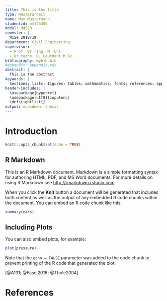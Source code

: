 ```yaml
---
title: This is the title
type: Masterarbeit
name: Max Mustermann
studentid: mm123456
modul: M4S20
semester: |
  WiSe 2018/19
department: Civil Engineering
supervisor: 
  - Prof. Dr.-Ing. M. Uhl  
  - Dr.techn. D. Leutnant M.Sc.
bibliography: mybib.bib
#appendix: appendix.tex
abstract: |
  This is the abstract 
keywords: |
  Sections; lists; figures; tables; mathematics; fonts; references; appendices
header-includes: |
  \usepackage{hyperref}
  \usepackage[utf8]{inputenc}
  \def\tightlist{}
output: muasdown::thesis
---
```


# Introduction

```r
knitr::opts_chunk$set(echo = TRUE)
```

## R Markdown

This is an R Markdown document. Markdown is a simple formatting syntax for authoring HTML, PDF, and MS Word documents. For more details on using R Markdown see <http://rmarkdown.rstudio.com>.

When you click the **Knit** button a document will be generated that includes both content as well as the output of any embedded R code chunks within the document. You can embed an R code chunk like this:

```r
summary(cars)
```

## Including Plots

You can also embed plots, for example:

```r
plot(pressure)
```

Note that the `echo = FALSE` parameter was added to the code chunk to prevent printing of the R code that generated the plot.

[@A131; @Fasel2016; @Thole2004]

# References {.unnumbered}

